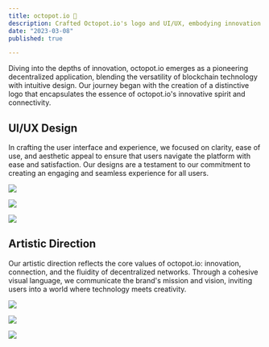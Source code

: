 ```yaml
---
title: octopot.io 🐙
description: Crafted Octopot.io's logo and UI/UX, embodying innovation in blockchain through intuitive and engaging design.
date: "2023-03-08"
published: true

---
```


Diving into the depths of innovation, octopot.io emerges as a pioneering decentralized application, blending the versatility of blockchain technology with intuitive design. Our journey began with the creation of a distinctive logo that encapsulates the essence of octopot.io's innovative spirit and connectivity. 

## UI/UX Design

In crafting the user interface and experience, we focused on clarity, ease of use, and aesthetic appeal to ensure that users navigate the platform with ease and satisfaction. Our designs are a testament to our commitment to creating an engaging and seamless experience for all users.

![](/octopot-ui-mobile.webp)

![](/octopot-figma.webp)

![](/octopot-ui-1.webp)

## Artistic Direction

Our artistic direction reflects the core values of octopot.io: innovation, connection, and the fluidity of decentralized networks. Through a cohesive visual language, we communicate the brand's mission and vision, inviting users into a world where technology meets creativity.

![](/octopot-da-1.webp)

![](/octopot-da-2.webp)

![](/octopot-da-3.webp)
